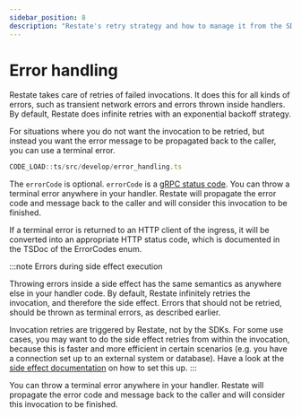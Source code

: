 ```yaml
---
sidebar_position: 8
description: "Restate's retry strategy and how to manage it from the SDK."
---
```



# Error handling

Restate takes care of retries of failed invocations. 
It does this for all kinds of errors, such as transient network errors and errors thrown inside handlers. 
By default, Restate does infinite retries with an exponential backoff strategy.

For situations where you do not want the invocation to be retried, but instead you want the error message
to be propagated back to the caller, you can use a terminal error.

```typescript
CODE_LOAD::ts/src/develop/error_handling.ts
```

The `errorCode` is optional. `errorCode` is a [gRPC status code](https://grpc.github.io/grpc/core/md_doc_statuscodes.html).
You can throw a terminal error anywhere in your handler.
Restate will propagate the error code and message back to the caller and will consider this invocation to be finished.

If a terminal error is returned to an HTTP client of the ingress, it will be converted into an appropriate HTTP status code, which
is documented in the TSDoc of the ErrorCodes enum.

:::note Errors during side effect execution

Throwing errors inside a side effect has the same semantics as anywhere else in your handler code.
By default, Restate infinitely retries the invocation, and therefore the side effect.
Errors that should not be retried, should be thrown as terminal errors, as described earlier.

Invocation retries are triggered by Restate, not by the SDKs.
For some use cases, you may want to do the side effect retries from within the invocation,
because this is faster and more efficient in certain scenarios (e.g. you have a connection set up to an external system or database).
Have a look at the [side effect documentation](/develop/ts/side-effects#retrying-on-failure)
on how to set this up.
:::

You can throw a terminal error anywhere in your handler.
Restate will propagate the error code and message back to the caller and will consider this invocation to be finished. 

